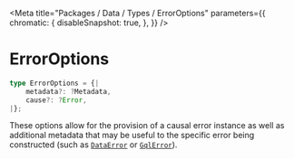 
<Meta
    title="Packages / Data / Types / ErrorOptions"
    parameters={{
        chromatic: {
            disableSnapshot: true,
        },
    }}
/>

# ErrorOptions

```ts
type ErrorOptions = {|
    metadata?: ?Metadata,
    cause?: ?Error,
|};
```

These options allow for the provision of a causal error instance as well as additional metadata that may be useful to the specific error being constructed (such as <a href="./?path=/docs/packages-data-exports-dataerror--docs">`DataError`</a> or <a href="./?path=/docs/packages-data-exports-gqlerror--docs">`GqlError`</a>).
